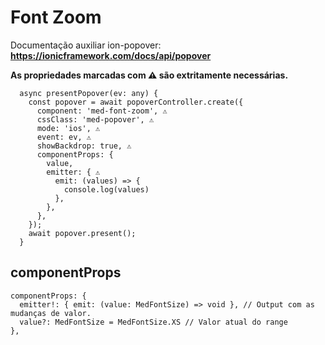
<Meta title="Components/Team/Questões/Font Zoom/Usage" />

# Font Zoom

Documentação auxiliar ion-popover: **https://ionicframework.com/docs/api/popover**

**As propriedades marcadas com ⚠️ são extritamente necessárias.**

```
  async presentPopover(ev: any) {
    const popover = await popoverController.create({
      component: 'med-font-zoom', ⚠️
      cssClass: 'med-popover', ⚠️
      mode: 'ios', ⚠️
      event: ev, ⚠️
      showBackdrop: true, ⚠️
      componentProps: {
        value,
        emitter: { ⚠️
          emit: (values) => {
            console.log(values)
          },
        },
      },
    });
    await popover.present();
  }
```

## componentProps

```
componentProps: {
  emitter!: { emit: (value: MedFontSize) => void }, // Output com as mudanças de valor.
  value?: MedFontSize = MedFontSize.XS // Valor atual do range
},
```
